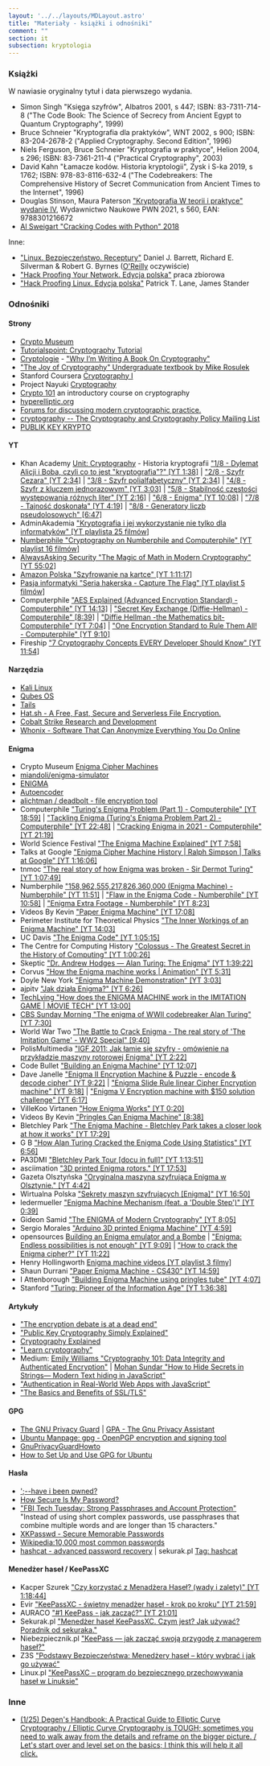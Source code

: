 ```yaml
---
layout: '../../layouts/MDLayout.astro'
title: "Materiały - książki i odnośniki"
comment: ""
section: it
subsection: kryptologia
---
```


### Książki

W nawiasie oryginalny tytuł i data pierwszego wydania.

- Simon Singh "Księga szyfrów", Albatros 2001, s 447; ISBN: 83-7311-714-8 ("The Code Book: The Science of Secrecy from Ancient Egypt to Quantum Cryptography", 1999)
- Bruce Schneier "Kryptografia dla praktyków", WNT 2002, s 900; ISBN: 83-204-2678-2 ("Applied Cryptography. Second Edition", 1996)
- Niels Ferguson, Bruce Schneier "Kryptografia w praktyce", Helion 2004, s 296; ISBN: 83-7361-211-4 ("Practical Cryptography", 2003)
- David Kahn "Łamacze kodów. Historia kryptologii", Zysk i S-ka 2019, s 1762; ISBN: 978-83-8116-632-4 ("The Codebreakers: The Comprehensive History of Secret Communication from Ancient Times to the Internet", 1996)
- Douglas Stinson, Maura Paterson ["Kryptografia W teorii i praktyce" wydanie IV](https://ksiegarnia.pwn.pl/Kryptografia-W-teorii-i-praktyce,897655934,p.html), Wydawnictwo Naukowe PWN 2021, s 560, EAN: 9788301216672
- [Al Sweigart "Cracking Codes with Python" 2018](https://inventwithpython.com/cracking/)

Inne:

- ["Linux. Bezpieczeństwo. Receptury"](http://helion.pl/ksiazki/libezp.htm) Daniel J. Barrett, Richard E. Silverman & Robert G. Byrnes ([O'Reilly](http://oreilly.com/) oczywiście)
- ["Hack Proofing Your Network. Edycja polska"](http://helion.pl/ksiazki/hacpro.htm) praca zbiorowa
- ["Hack Proofing Linux. Edycja polska"](http://helion.pl/ksiazki/haplin.htm) Patrick T. Lane, James Stander

### Odnośniki

#### Strony

- [Crypto Museum](https://www.cryptomuseum.com/)
- [Tutorialspoint: Cryptography Tutorial](https://www.tutorialspoint.com/cryptography/index.htm)
- [Cryptologie](https://www.cryptologie.net) - ["Why I’m Writing A Book On Cryptography"](https://www.cryptologie.net/article/504/why-im-writing-a-book-on-cryptography/)
- ["The Joy of Cryptography" Undergraduate textbook by Mike Rosulek](https://web.engr.oregonstate.edu/~rosulekm/crypto/)
- Stanford Coursera [Cryptography I](https://www.coursera.org/learn/crypto)
- Project Nayuki [Cryptography](https://www.nayuki.io/category/cryptography)
- [Crypto 101](https://www.crypto101.io) an introductory course on cryptography
- [hyperelliptic.org](http://www.hyperelliptic.org)
- [Forums for discussing modern cryptographic practice.](https://moderncrypto.org)
- [cryptography -- The Cryptography and Cryptography Policy Mailing List](http://www.metzdowd.com/mailman/listinfo/cryptography)
- [PUBLIK KEY KRYPTO](https://idea-instructions.com/public-key/)

#### YT

- Khan Academy [Unit: Cryptography](https://www.khanacademy.org/computing/computer-science/cryptography) - Historia kryptografii ["1/8 - Dylemat Alicji i Boba, czyli co to jest "kryptografia"?" [YT 1:38]](https://www.youtube.com/watch?v=G4ko4h2c99k) | ["2/8 - Szyfr Cezara" [YT 2:34]](https://www.youtube.com/watch?v=Mr35WzyoxIY) | ["3/8 - Szyfr polialfabetyczny" [YT 2:34]](https://www.youtube.com/watch?v=0bKOHFWXT_E) | ["4/8 - Szyfr z kluczem jednorazowym" [YT 3:03]](https://www.youtube.com/watch?v=F5Li7NpyRvE) | ["5/8 - Stabilność częstości występowania różnych liter" [YT 2:16]](https://www.youtube.com/watch?v=TIkR3im4aNY) | ["6/8 - Enigma" [YT 10:08]](https://www.youtube.com/watch?v=-hEivZsrv2s) | ["7/8 - Tajność doskonała" [YT 4:19]](https://www.youtube.com/watch?v=WDwmMXhT8i0) | ["8/8 - Generatory liczb pseudolosowych" [6:47]](https://www.youtube.com/watch?v=uxdjxmC3HjU)
- AdminAkademia ["Kryptografia i jej wykorzystanie nie tylko dla informatyków" [YT playlista 25 filmów]](https://www.youtube.com/playlist?list=PL144PdtmXQoqGs75vytrl4A3VHkR_yMfV)
- [Numberphile "Cryptography on Numberphile and Computerphile" [YT playlist 16 filmów]](https://www.youtube.com/playlist?list=PLt5AfwLFPxWLXe-ZqZyu0kSsaWd4FjXbj)
- [AlwaysAsking Security "The Magic of Math in Modern Cryptography" [YT 55:02]](https://www.youtube.com/watch?v=mSMQ-xowqAg)
- [Amazon Polska "Szyfrowanie na kartce" [YT 1:11:17]](https://www.youtube.com/watch?v=Dt1kBG801n4)
- [Pasja informatyki "Seria hakerska - Capture The Flag" [YT playlist 5 filmów]](https://www.youtube.com/playlist?list=PLOYHgt8dIdowr-LCIN4bqSFmj-FSTG9Qn)
- Computerphile ["AES Explained (Advanced Encryption Standard) - Computerphile" [YT 14:13]](https://www.youtube.com/watch?v=O4xNJsjtN6E) | ["Secret Key Exchange (Diffie-Hellman) - Computerphile" [8:39]](https://www.youtube.com/watch?v=NmM9HA2MQGI) | ["Diffie Hellman -the Mathematics bit- Computerphile" [YT 7:04]](https://www.youtube.com/watch?v=Yjrfm_oRO0w) | ["One Encryption Standard to Rule Them All! - Computerphile" [YT 9:10]](https://www.youtube.com/watch?v=VYech-c5Dic)
- Fireship ["7 Cryptography Concepts EVERY Developer Should Know" [YT 11:54]](https://www.youtube.com/watch?v=NuyzuNBFWxQ)

#### Narzędzia

- [Kali Linux](https://www.kali.org/)
- [Qubes OS](https://www.qubes-os.org/)
- [Tails](https://tails.boum.org/index.en.html)
- [Hat.sh - A Free, Fast, Secure and Serverless File Encryption.](https://hat.sh)
- [Cobalt Strike Research and Development](https://www.cobaltstrike.com/)
- [Whonix - Software That Can Anonymize Everything You Do Online](https://www.whonix.org/)

#### Enigma

- Crypto Museum [Enigma Cipher Machines](https://www.cryptomuseum.com/crypto/enigma/)
- [miandoli/enigma-simulator](https://github.com/miandoli/enigma-simulator)
- [ENIGMA](https://www.codeproject.com/Articles/831015/ENIGMA)
- [Autoencoder](https://www.npmjs.com/package/@softnami/autoencoder)
- [alichtman / deadbolt - file encryption tool](https://github.com/alichtman/deadbolt)
- Computerphile ["Turing's Enigma Problem (Part 1) - Computerphile" [YT 18:59]](https://www.youtube.com/watch?v=d2NWPG2gB_A) | ["Tackling Enigma (Turing's Enigma Problem Part 2) - Computerphile" [YT 22:48]](https://www.youtube.com/watch?v=kj_7Jc1mS9k) | ["Cracking Enigma in 2021 - Computerphile" [YT 21:19]](https://www.youtube.com/watch?v=RzWB5jL5RX0)
- World Science Festival ["The Enigma Machine Explained" [YT 7:58]](https://www.youtube.com/watch?v=ASfAPOiq_eQ)
- Talks at Google ["Enigma Cipher Machine History | Ralph Simpson | Talks at Google" [YT 1:16:06]](https://www.youtube.com/watch?v=lsv_Li2FXzw)
- tnmoc ["The real story of how Enigma was broken - Sir Dermot Turing" [YT 1:07:49]](https://www.youtube.com/watch?v=qn_BBQEjCxI)
- Numberphile ["158,962,555,217,826,360,000 (Enigma Machine) - Numberphile" [YT 11:51]](https://www.youtube.com/watch?v=G2_Q9FoD-oQ) | ["Flaw in the Enigma Code - Numberphile" [YT 10:58]](https://www.youtube.com/watch?v=V4V2bpZlqx8) | ["Enigma Extra Footage - Numberphile" [YT 8:23]](https://www.youtube.com/watch?v=BdrrJ7qd4HA)
- Videos By Kevin ["Paper Enigma Machine" [YT 17:08]](https://www.youtube.com/watch?v=UKbP3Rjxhy0)
- Perimeter Institute for Theoretical Physics ["The Inner Workings of an Enigma Machine" [YT 14:03]](https://www.youtube.com/watch?v=mcX7iO_XCFA)
- UC Davis ["The Enigma Code" [YT 1:05:15]](https://www.youtube.com/watch?v=ncL2Fl6prH8)
- The Centre for Computing History ["Colossus - The Greatest Secret in the History of Computing" [YT 1:00:26]](https://www.youtube.com/watch?v=g2tMcMQqSbA)
- Skeptic ["Dr. Andrew Hodges — Alan Turing: The Enigma" [YT 1:39:22]](https://www.youtube.com/watch?v=3NODW5sok5U)
- Corvus ["How the Enigma machine works | Animation" [YT 5:31]](https://www.youtube.com/watch?v=QwQVMqfoB2E)
- Doyle New York ["Enigma Machine Demonstration" [YT 3:03]](https://www.youtube.com/watch?v=-mdSvGUd0_c)
- ajpitv ["Jak działa Enigma?" [YT 6:26]](https://www.youtube.com/watch?v=hMBXHSEi9b8)
- [TechLving "How does the ENIGMA MACHINE work in the IMITATION GAME | MOVIE TECH" [YT 13:00]](https://www.youtube.com/watch?v=GcI-YlFSGYo)
- [CBS Sunday Morning "The enigma of WWII codebreaker Alan Turing" [YT 7:30]](https://www.youtube.com/watch?v=nEomYB94TTI)
- World War Two ["The Battle to Crack Enigma - The real story of 'The Imitation Game' - WW2 Special" [9:40]](https://www.youtube.com/watch?v=zALecS762ME)
- PolisMultimedia ["IGF 2011: Jak łamie się szyfry - omówienie na przykładzie maszyny rotorowej Enigma" [YT 2:22]](https://www.youtube.com/watch?v=YU6GXeXji1c)
- Code Bullet ["Building an Enigma Machine" [YT 12:07]](https://www.youtube.com/watch?v=2D2bJWHvqJo)
- Dave Janelle ["Enigma II Encryption Machine & Puzzle - encode & decode cipher" [YT 9:22]](https://www.youtube.com/watch?v=hiOjqskDlS0) | ["Enigma Slide Rule Iinear Cipher Encryption machine" [YT 9:18]](https://www.youtube.com/watch?v=NbF_l7gss_A) | ["Enigma V Encryption machine with $150 solution challenge" [YT 6:17]](https://www.youtube.com/watch?v=E016UyT-eUU)
- VilleKoo Virtanen ["How Enigma Works" [YT 0:20]](https://www.youtube.com/watch?v=uMPw0ObNJbQ)
- Videos By Kevin ["Pringles Can Enigma Machine" [8:38]](https://www.youtube.com/watch?v=pZsuxZXN33g)
- Bletchley Park ["The Enigma Machine - Bletchley Park takes a closer look at how it works" [YT 17:29]](https://www.youtube.com/watch?v=3Ux03qPgYVY)
- G B ["How Alan Turing Cracked the Enigma Code Using Statistics" [YT 6:56]](https://www.youtube.com/watch?v=QIrC-8T_hqk)
- PA3DMI ["Bletchley Park Tour [docu in full]" [YT 1:13:51]](https://www.youtube.com/watch?v=OuEHcJ7CCzg)
- asciimation ["3D printed Enigma rotors." [YT 17:53]](https://www.youtube.com/watch?v=ncVOl6DNg88)
- Gazeta Olsztyńska ["Oryginalna maszyna szyfrująca Enigma w Olsztynie." [YT 4:42]](https://www.youtube.com/watch?v=T6nGGQXmOEs)
- Wirtualna Polska ["Sekrety maszyn szyfrujących [Enigma]" [YT 16:50]](https://www.youtube.com/watch?v=N9sLPtJDcbY)
- ledermueller ["Enigma Machine Mechanism (feat. a 'Double Step')" [YT 0:39]](https://www.youtube.com/watch?v=hcVhQeZ5gI4)
- Gideon Samid ["The ENIGMA of Modern Cryptography" [YT 8:05]](https://www.youtube.com/watch?v=ShOnhOGRXHk)
- Sergio Morales ["Arduino 3D printed Enigma Machine" [YT 4:59]](https://www.youtube.com/watch?v=k2SRl5kKgS8)
- opensources [Building an Enigma emulator and a Bombe](https://opensourc.es/blog/enigma-and-bombe/) | ["Enigma: Endless possibilities is not enough" [YT 9:09]](https://www.youtube.com/watch?v=4cf7dc_8u44) | ["How to crack the Enigma cipher?" [YT 11:22]](https://www.youtube.com/watch?v=bRT5YKez8m4)
- Henry Hollingworth [Enigma machine videos [YT playlist 3 filmy]](https://www.youtube.com/playlist?list=PLBHQNO2azpeLzJUI4K_t8ynGfHIpXkwtF)
- Shaun Durrani ["Paper Enigma Machine - CS430" [YT 14:59]](https://www.youtube.com/watch?v=cVdjxMjSQNo)
- I Attenborough ["Building Enigma Machine using pringles tube" [YT 4:07]](https://www.youtube.com/watch?v=z1ehM1pHrIU)
- Stanford ["Turing: Pioneer of the Information Age" [YT 1:36:38]](https://www.youtube.com/watch?v=p7Lv9GxigYU)

#### Artykuły

- ["The encryption debate is at a dead end"](https://www.techradar.com/news/the-encryption-debate-is-at-a-dead-end)
- ["Public Key Cryptography Simply Explained"](https://skerritt.blog/how-does-public-key-cryptography-work/)
- [Cryptography Explained](https://umento.wordpress.com/2019/01/24/diving-deep-into-cryptography/)
- ["Learn cryptography"](https://www.reddit.com/r/cryptography/comments/awt85m/learn_cryptography/)
- Medium: [Emily Williams "Cryptography 101: Data Integrity and Authenticated Encryption"](https://medium.com/@emilywilliams_43022/cryptography-101-data-integrity-and-authenticated-encryption-af273f30018e) | [Mohan Sundar "How to Hide Secrets in Strings— Modern Text hiding in JavaScript"](https://blog.bitsrc.io/how-to-hide-secrets-in-strings-modern-text-hiding-in-javascript-613a9faa5787)
- ["Authentication in Real-World Web Apps with JavaScript"](https://gist.github.com/taniarascia/a2d35af43ce133de20ac0a8c72558fea)
- ["The Basics and Benefits of SSL/TLS"](https://mediatemple.net/blog/web-development-tech/ssl-tls-tips/)

#### GPG

- [The GNU Privacy Guard](https://gnupg.org/) | [GPA - The Gnu Privacy Assistant](https://www.gnupg.org/related_software/gpa/index.html)
- [Ubuntu Manpage: gpg - OpenPGP encryption and signing tool](http://manpages.ubuntu.com/manpages/bionic/man1/gpg.1.html)
- [GnuPrivacyGuardHowto](https://help.ubuntu.com/community/GnuPrivacyGuardHowto)
- [How to Set Up and Use GPG for Ubuntu](https://www.wikihow.com/Set-Up-and-Use-GPG-for-Ubuntu)

#### Hasła

- [';--have i been pwned?](https://haveibeenpwned.com/)
- [How Secure Is My Password?](https://howsecureismypassword.net/)
- ["FBI Tech Tuesday: Strong Passphrases and Account Protection"](https://www.fbi.gov/contact-us/field-offices/phoenix/news/press-releases/fbi-tech-tuesday-strong-passphrases-and-account-protection) "Instead of using short complex passwords, use passphrases that combine multiple words and are longer than 15 characters."
- [XKPasswd - Secure Memorable Passwords](https://xkpasswd.net/s/)
- [Wikipedia:10,000 most common passwords](https://en.wikipedia.org/wiki/Wikipedia:10,000_most_common_passwords)
- [hashcat - advanced password recovery](https://hashcat.net/hashcat/) | sekurak.pl [Tag: hashcat](https://sekurak.pl/tag/hashcat/)

#### Menedżer haseł / KeePassXC

- Kacper Szurek ["Czy korzystać z Menadżera Haseł? (wady i zalety)" [YT 1:18:44]](https://www.youtube.com/watch?v=1-3iKtg50Zc)
- Evir ["KeePassXC - świetny menadżer haseł - krok po kroku" [YT 21:59]](https://www.youtube.com/watch?v=jpp0Lxatqhw)
- AURACO ["#1 KeePass - jak zacząć?" [YT 21:01]](https://www.youtube.com/watch?v=PY5YKpn8Q8k)
- Sekurak.pl ["Menedżer haseł KeePassXC. Czym jest? Jak używać? Poradnik od sekuraka."](https://sekurak.pl/menedzer-hasel-keepassxc-czy-jest-jak-uzywac-poradnik-od-sekuraka/)
- Niebezpiecznik.pl ["KeePass — jak zacząć swoją przygodę z managerem haseł?"](https://niebezpiecznik.pl/post/keepass-jak-zaczac-swoja-przygode-z-managerem-hasel/)
- Z3S ["Podstawy Bezpieczeństwa: Menedżery haseł – który wybrać i jak go używać"](https://zaufanatrzeciastrona.pl/post/podstawy-bezpieczenstwa-menedzery-hasel-ktory-wybrac-i-jak-go-uzywac/)
- Linux.pl ["KeePassXC – program do bezpiecznego przechowywania haseł w Linuksie"](http://www.linux.pl/2021/05/10/keepassxc-program-do-bezpiecznego-przechowywania-hasel-w-linuksie/)

### Inne

- [(1/25) Degen's Handbook: A Practical Guide to Elliptic Curve Cryptography / Elliptic Curve Cryptography is TOUGH; sometimes you need to walk away from the details and reframe on the bigger picture. / Let's start over and level set on the basics; I think this will help it all click.](https://twitter.com/SalomonCrypto/status/1581695845023350785)
